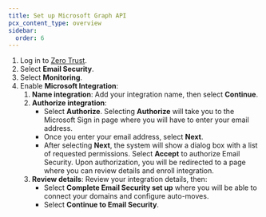 ```yaml
---
title: Set up Microsoft Graph API
pcx_content_type: overview
sidebar:
  order: 6
---
```


1. Log in to [Zero Trust](https://one.dash.cloudflare.com/).
2. Select **Email Security**.
3. Select **Monitoring**.
4. Enable **Microsoft Integration**:
    1. **Name integration**: Add your integration name, then select **Continue**.
    2. **Authorize integration**:
        - Select **Authorize**. Selecting **Authorize** will take you to the Microsoft Sign in page where you will have to enter your email address.
        - Once you enter your email address, select **Next**.
        - After selecting **Next**, the system will show a dialog box with a list of requested permissions. Select **Accept** to authorize Email Security. Upon authorization, you will be redirected to a page where you can review details and enroll integration.
    3. **Review details**: Review your integration details, then:
        - Select **Complete Email Security set up** where you will be able to connect your domains and configure auto-moves.
        - Select **Continue to Email Security**.